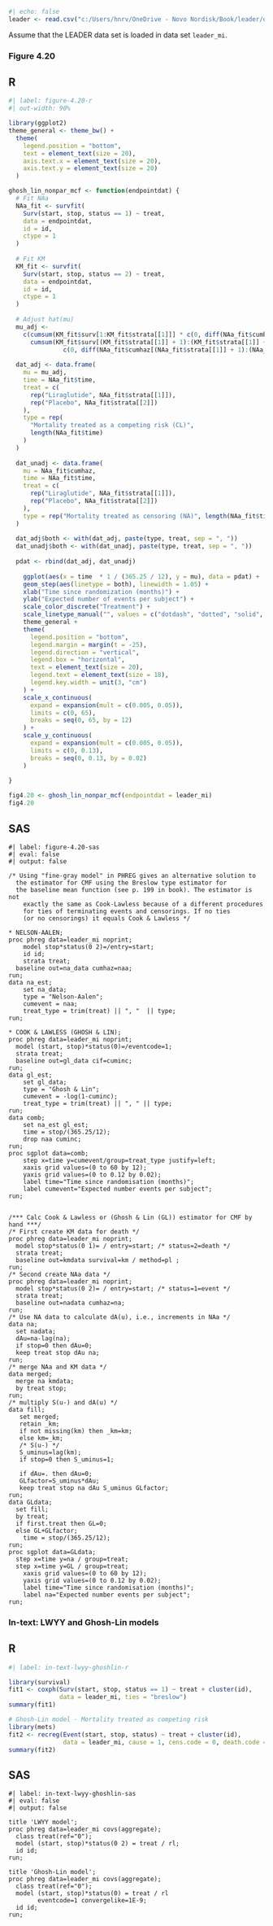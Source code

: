 ```r
#| echo: false
leader <- read.csv("c:/Users/hnrv/OneDrive - Novo Nordisk/Book/leader/data/leader_mi.csv")
```

Assume that the LEADER data set is loaded in data set `leader_mi`.

### Figure 4.20 

::: {.panel-tabset}
## R
```r
#| label: figure-4.20-r
#| out-width: 90%

library(ggplot2)
theme_general <- theme_bw() +
  theme(
    legend.position = "bottom",
    text = element_text(size = 20),
    axis.text.x = element_text(size = 20),
    axis.text.y = element_text(size = 20)
  )

ghosh_lin_nonpar_mcf <- function(endpointdat) {
  # Fit NAa
  NAa_fit <- survfit(
    Surv(start, stop, status == 1) ~ treat,
    data = endpointdat,
    id = id,
    ctype = 1
  )
  
  # Fit KM
  KM_fit <- survfit(
    Surv(start, stop, status == 2) ~ treat,
    data = endpointdat,
    id = id,
    ctype = 1
  )
  
  # Adjust hat(mu)
  mu_adj <-
    c(cumsum(KM_fit$surv[1:KM_fit$strata[[1]]] * c(0, diff(NAa_fit$cumhaz[1:NAa_fit$strata[[1]]]))),
      cumsum(KM_fit$surv[(KM_fit$strata[[1]] + 1):(KM_fit$strata[[1]] + KM_fit$strata[[2]])] *
               c(0, diff(NAa_fit$cumhaz[(NAa_fit$strata[[1]] + 1):(NAa_fit$strata[[1]] + NAa_fit$strata[[2]])]))))
  
  dat_adj <- data.frame(
    mu = mu_adj,
    time = NAa_fit$time,
    treat = c(
      rep("Liraglutide", NAa_fit$strata[[1]]),
      rep("Placebo", NAa_fit$strata[[2]])
    ),
    type = rep(
      "Mortality treated as a competing risk (CL)",
      length(NAa_fit$time)
    )
  )
  
  dat_unadj <- data.frame(
    mu = NAa_fit$cumhaz,
    time = NAa_fit$time,
    treat = c(
      rep("Liraglutide", NAa_fit$strata[[1]]),
      rep("Placebo", NAa_fit$strata[[2]])
    ),
    type = rep("Mortality treated as censoring (NA)", length(NAa_fit$time))
  )
  
  dat_adj$both <- with(dat_adj, paste(type, treat, sep = ", "))
  dat_unadj$both <- with(dat_unadj, paste(type, treat, sep = ", "))
  
  pdat <- rbind(dat_adj, dat_unadj)
  
    ggplot(aes(x = time  * 1 / (365.25 / 12), y = mu), data = pdat) +
    geom_step(aes(linetype = both), linewidth = 1.05) +
    xlab("Time since randomization (months)") +
    ylab("Expected number of events per subject") +
    scale_color_discrete("Treatment") +
    scale_linetype_manual("", values = c("dotdash", "dotted", "solid", "dashed")) +
    theme_general +
    theme(
      legend.position = "bottom",
      legend.margin = margin(t = -25),
      legend.direction = "vertical",
      legend.box = "horizontal",
      text = element_text(size = 20),
      legend.text = element_text(size = 18),
      legend.key.width = unit(3, "cm")
    ) +
    scale_x_continuous(
      expand = expansion(mult = c(0.005, 0.05)),
      limits = c(0, 65),
      breaks = seq(0, 65, by = 12)
    ) +
    scale_y_continuous(
      expand = expansion(mult = c(0.005, 0.05)),
      limits = c(0, 0.13),
      breaks = seq(0, 0.13, by = 0.02)
    )
  
}

fig4.20 <- ghosh_lin_nonpar_mcf(endpointdat = leader_mi)
fig4.20
```
## SAS
```sas
#| label: figure-4.20-sas
#| eval: false 
#| output: false

/* Using "fine-gray model" in PHREG gives an alternative solution to 
  the estimator for CMF using the Breslow type estimator for 
  the baseline mean function (see p. 199 in book). The estimator is not
	exactly the same as Cook-Lawless because of a different procedures 
	for ties of terminating events and censorings. If no ties 
	(or no censorings) it equals Cook & Lawless */

* NELSON-AALEN; 
proc phreg data=leader_mi noprint;
	model stop*status(0 2)=/entry=start;
	id id;
	strata treat;
  baseline out=na_data cumhaz=naa;
run;
data na_est;
	set na_data; 
	type = "Nelson-Aalen";
	cumevent = naa; 
	treat_type = trim(treat) || ", "  || type; 
run; 

* COOK & LAWLESS (GHOSH & LIN);
proc phreg data=leader_mi noprint;
  model (start, stop)*status(0)=/eventcode=1; 
  strata treat;
  baseline out=gl_data cif=cuminc;
run;
data gl_est;
	set gl_data; 
	type = "Ghosh & Lin";
	cumevent = -log(1-cuminc); 
	treat_type = trim(treat) || ", " || type; 
run; 
data comb; 
	set na_est gl_est; 
	time = stop/(365.25/12);
	drop naa cuminc;
run;
proc sgplot data=comb;
	step x=time y=cumevent/group=treat_type justify=left;
	xaxis grid values=(0 to 60 by 12);
	yaxis grid values=(0 to 0.12 by 0.02);
	label time="Time since randomisation (months)";
	label cumevent="Expected number events per subject"; 
run; 


/*** Calc Cook & Lawless or (Ghosh & Lin (GL)) estimator for CMF by hand ***/
/* First create KM data for death */
proc phreg data=leader_mi noprint;
  model stop*status(0 1)= / entry=start; /* status=2=death */
  strata treat;
  baseline out=kmdata survival=km / method=pl ;
run;
/* Second create NAa data */
proc phreg data=leader_mi noprint;
  model stop*status(0 2)= / entry=start; /* status=1=event */
  strata treat;
  baseline out=nadata cumhaz=na;
run;
/* Use NA data to calculate dA(u), i.e., increments in NAa */
data na;
  set nadata;
  dAu=na-lag(na);
  if stop=0 then dAu=0;
  keep treat stop dAu na;
run;
/* merge NAa and KM data */
data merged;
  merge na kmdata;
  by treat stop;
run;
/* multiply S(u-) and dA(u) */
data fill;
   set merged;
   retain _km;
   if not missing(km) then _km=km;
   else km=_km;
   /* S(u-) */
   S_uminus=lag(km);
   if stop=0 then S_uminus=1;

   if dAu=. then dAu=0;
   GLfactor=S_uminus*dAu;
   keep treat stop na dAu S_uminus GLfactor;
run;
data GLdata;
  set fill;
  by treat;
  if first.treat then GL=0;
  else GL+GLfactor;
	time = stop/(365.25/12);
run;
proc sgplot data=GLdata;
  step x=time y=na / group=treat;
  step x=time y=GL / group=treat;
	xaxis grid values=(0 to 60 by 12);
	yaxis grid values=(0 to 0.12 by 0.02);
	label time="Time since randomisation (months)";
	label na="Expected number events per subject"; 
run;
```
:::


### In-text: LWYY and Ghosh-Lin models  

::: {.panel-tabset}

## R
```r
#| label: in-text-lwyy-ghoshlin-r

library(survival)
fit1 <- coxph(Surv(start, stop, status == 1) ~ treat + cluster(id), 
              data = leader_mi, ties = "breslow")
summary(fit1)

# Ghosh-Lin model - Mortality treated as competing risk
library(mets)
fit2 <- recreg(Event(start, stop, status) ~ treat + cluster(id),
               data = leader_mi, cause = 1, cens.code = 0, death.code = 2)
summary(fit2)

```

## SAS
```sas
#| label: in-text-lwyy-ghoshlin-sas
#| eval: false 
#| output: false

title 'LWYY model';
proc phreg data=leader_mi covs(aggregate);
  class treat(ref="0");
  model (start, stop)*status(0 2) = treat / rl; 
  id id;
run;

title 'Ghosh-Lin model';
proc phreg data=leader_mi covs(aggregate);
  class treat(ref="0");
  model (start, stop)*status(0) = treat / rl
		eventcode=1 convergelike=1E-9; 
  id id;
run;
```
:::